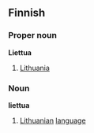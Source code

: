 ==Finnish==
===Proper noun===
'''Liettua'''
#[[Lithuania]]
===Noun===
'''liettua'''
#[[Lithuanian]] [[language]]